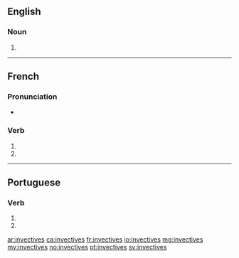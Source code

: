 {{also|invectivés}}
==English==

===Noun===
{{head|en|noun plural form}}

# {{plural of|invective|lang=en}}

----

==French==

===Pronunciation===
* {{homophones|lang=fr|invective|invectivent}}

===Verb===
{{fr-verb-form}}

# {{inflection of|invectiver||2|s|pres|indc|lang=fr}}
# {{inflection of|invectiver||2|s|pres|subj|lang=fr}}

----

==Portuguese==

===Verb===
{{pt-verb-form}}

# {{inflection of|invectivar||2|s|pres|subj|lang=pt}}
# {{inflection of|invectivar||2|s|negative|impr|lang=pt}}

[[ar:invectives]]
[[ca:invectives]]
[[fr:invectives]]
[[io:invectives]]
[[mg:invectives]]
[[my:invectives]]
[[no:invectives]]
[[pt:invectives]]
[[sv:invectives]]